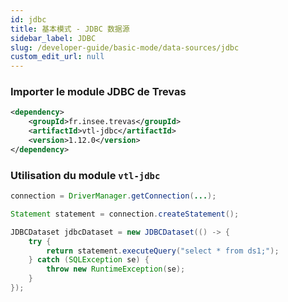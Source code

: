 ```yaml
---
id: jdbc
title: 基本模式 - JDBC 数据源
sidebar_label: JDBC
slug: /developer-guide/basic-mode/data-sources/jdbc
custom_edit_url: null
---
```


### Importer le module JDBC de Trevas

```xml
<dependency>
    <groupId>fr.insee.trevas</groupId>
    <artifactId>vtl-jdbc</artifactId>
    <version>1.12.0</version>
</dependency>
```

### Utilisation du module `vtl-jdbc`

```java
connection = DriverManager.getConnection(...);

Statement statement = connection.createStatement();

JDBCDataset jdbcDataset = new JDBCDataset(() -> {
    try {
        return statement.executeQuery("select * from ds1;");
    } catch (SQLException se) {
        throw new RuntimeException(se);
    }
});
```
